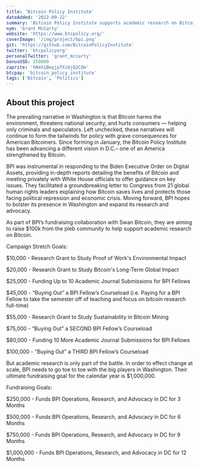 ```yaml
---
title: 'Bitcoin Policy Institute'
dateAdded: '2022-09-22'
summary: 'Bitcoin Policy Institute supports academic research on Bitcoin and conducts advocacy in Washington D.C.'
nym: 'Grant McCarty'
website: 'https://www.btcpolicy.org/'
coverImage: '/img/project/bpi.png'
git: 'https://github.com/BitcoinPolicyInstitute'
twitter: 'btcpolicyorg'
personalTwitter: 'grant_mccarty'
bonusUSD: 250000
zaprite: 'hNeX1BwyjpTXi6jQ2CQm'
btcpay: 'bitcoin_policy_institute'
tags: ['Bitcoin', 'Politics']
---
```


## About this project

The prevailing narrative in Washington is that Bitcoin harms the environment, threatens national security, and hurts consumers — helping only criminals and speculators. Left unchecked, these narratives will continue to form the tailwinds for policy with grave consequences for American Bitcoiners. Since forming in January, the Bitcoin Policy Institute has been advancing a different vision in D.C.– one of an America strengthened by Bitcoin. 

BPI was instrumental in responding to the Biden Executive Order on Digital Assets, providing in-depth reports detailing the benefits of Bitcoin and meeting privately with White House officials to offer guidance on key issues. They facilitated a groundbreaking letter to Congress from 21 global human rights leaders explaining how Bitcoin saves lives and protects those facing political repression and economic crisis. Moving forward, BPI hopes to bolster its presence in Washington and expand its research and advocacy. 

As part of BPI’s fundraising collaboration with Swan Bitcoin, they are aiming to raise $100k from the pleb community to help support academic research on Bitcoin.

Campaign Stretch Goals:

$10,000 - Research Grant to Study Proof of Work's Environmental Impact

$20,000 - Research Grant to Study Bitcoin's Long-Term Global Impact

$25,000 - Funding Up to 10 Academic Journal Submissions for BPI Fellows

$45,000 - “Buying Out” a BPI Fellow’s Courseload (i.e. Paying for a BPI Fellow to take the semester off of teaching and focus on bitcoin research full-time)

$55,000 - Research Grant to Study Sustainability in Bitcoin Mining

$75,000 - “Buying Out” a SECOND BPI Fellow’s Courseload

$80,000 - Funding 10 More Academic Journal Submissions for BPI Fellows

$100,000 - “Buying Out” a THIRD BPI Fellow’s Courseload

But academic research is only part of the battle. In order to effect change at scale, BPI needs to go toe to toe with the big players in Washington. Their ultimate fundraising goal for the calendar year is $1,000,000.

Fundraising Goals:

$250,000 - Funds BPI Operations, Research, and Advocacy in DC for 3 Months

$500,000 - Funds BPI Operations, Research, and Advocacy in DC for 6 Months

$750,000 - Funds BPI Operations, Research, and Advocacy in DC for 9 Months

$1,000,000 - Funds BPI Operations, Research, and Advocacy in DC for 12 Months
